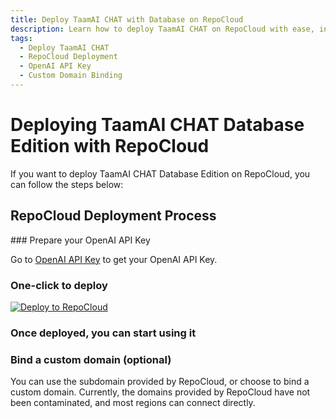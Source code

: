 ```yaml
---
title: Deploy TaamAI CHAT with Database on RepoCloud
description: Learn how to deploy TaamAI CHAT on RepoCloud with ease, including: database, authentication and S3 storage service.
tags:
  - Deploy TaamAI CHAT
  - RepoCloud Deployment
  - OpenAI API Key
  - Custom Domain Binding
---
```


# Deploying TaamAI CHAT Database Edition with RepoCloud

If you want to deploy TaamAI CHAT Database Edition on RepoCloud, you can follow the steps below:

## RepoCloud Deployment Process

<Steps>
  ### Prepare your OpenAI API Key

Go to [OpenAI API Key](https://platform.openai.com/account/api-keys) to get your OpenAI API Key.

### One-click to deploy

[![Deploy to RepoCloud](https://d16t0pc4846x52.cloudfront.net/deploy.svg)](https://repocloud.io/details/?app_id=248)

### Once deployed, you can start using it

### Bind a custom domain (optional)

You can use the subdomain provided by RepoCloud, or choose to bind a custom domain. Currently, the domains provided by RepoCloud have not been contaminated, and most regions can connect directly.

</Steps>

